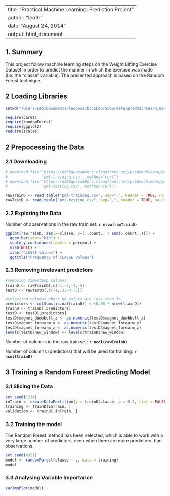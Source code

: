 
---
title: "Practical Machine Learning: Prediction Project"
author: "leo9r"
date: "August 24, 2014"
output: html_document
---

## 1. Summary
This project follow machine learning steps on the Weight Lifting Exercise Dataset in order to predict the manner in which the exercise was made (i.e. the "classe" variable). The presented approach is based on the Random Forest technique.

## 2 Loading Libraries
```r
setwd("/Users/Leo/Documents/leopass/DocsLeo/5Coursera/predmachlearn_004/RmdProject")
```

```r
require(caret)
require(randomForest)
require(ggplot2)
require(scales)
```

## 2 Prepocessing the Data
### 2.1 Downloading
```r
# download.file('https://d396qusza40orc.cloudfront.net/predmachlearn/pml-training.csv',
#               'pml-training.csv', method="curl")
# download.file('https://d396qusza40orc.cloudfront.net/predmachlearn/pml-testing.csv',
#               'pml-testing.csv', method="curl")

rawTrainD <- read.table("pml-training.csv", sep=",", header = TRUE, na.strings=c("","NA","#DIV/0!"))
rawTestD <- read.table("pml-testing.csv", sep=",", header = TRUE, na.strings=c("","NA","#DIV/0!"))

```
### 2.2 Exploring the Data
Number of observations in the raw train set: **`r nrow(rawTrainD)`**

```r
ggplot(rawTrainD, aes(x=classe, y=(..count.. / sum(..count..)))) + 
  geom_bar(stat="bin") +
  scale_y_continuous(labels = percent) + 
  ylab(NULL) + 
  xlab("CLASSE values") + 
  ggtitle("Frequency of CLASSE values")
```

### 2.3 Removing irrelevant predictors 
```r
#removing timestamp columns
trainD <- rawTrainD[,c(-1,-3,-4,-5)]
testD <- rawTestD[,c(-1,-3,-4,-5)]

#selecting columns where NA values are less than 5%
predictors <- colSums(is.na(trainD)) < (0.05 * nrow(trainD))
trainD <- trainD[,predictors]
testD <- testD[,predictors]
testD$magnet_dumbbell_z <- as.numeric(testD$magnet_dumbbell_z)
testD$magnet_forearm_y <- as.numeric(testD$magnet_forearm_y)
testD$magnet_forearm_z <- as.numeric(testD$magnet_forearm_z)
levels(testD$new_window) <- levels(trainD$new_window)
```

Number of columns in the raw train set: **`r ncol(rawTrainD)`**

Number of columns (predictors) that will be used for training: **`r ncol(trainD)`**

## 3 Training a Random Forest Predicting Model

### 3.1 Slicing the Data
```r
set.seed(1234)
inTrain <- createDataPartition(y = trainD$classe, p = 0.7, list = FALSE)
training <- trainD[inTrain, ]
validation <- trainD[-inTrain, ]
```
### 3.2 Training the model
The Random Forest method has been selected, which is able to work with a very large number of predictors, even when there are more predictors than observations.
```r
set.seed(4321)
model <- randomForest(classe ~ ., data = training)
model
```
### 3.3 Analysing Variable Importance
```r
varImpPlot(model)
```


